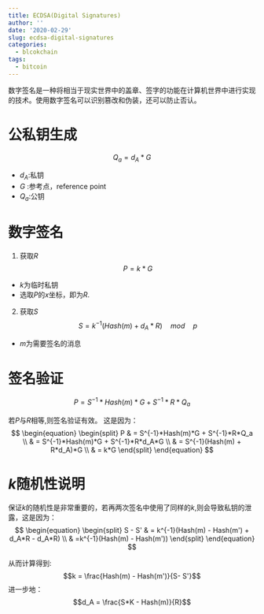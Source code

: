 ```yaml
---
title: ECDSA(Digital Signatures)
author: ''
date: '2020-02-29'
slug: ecdsa-digital-signatures
categories:
  - blcokchain
tags:
  - bitcoin
---
```


数字签名是一种将相当于现实世界中的盖章、签字的功能在计算机世界中进行实现的技术。使用数字签名可以识别篡改和伪装，还可以防止否认。

# 公私钥生成

$$Q_a = d_A*G$$

- $d_A$:私钥
- $G$ :参考点，reference point
- $Q_a$:公钥

# 数字签名

1. 获取$R$
$$P = k*G$$
+ $k$为临时私钥
+ 选取$P$的$x$坐标，即为$R$.
2. 获取$S$
$$S = k^{-1}(Hash(m) + d_A*R)\quad mod\quad p$$
+ $m$为需要签名的消息

# 签名验证

$$P = S^{-1}*Hash(m)*G + S^{-1}*R*Q_a$$

若$P$与$R$相等,则签名验证有效。
这是因为：
$$
\begin{equation}
\begin{split}
P & =  S^{-1}*Hash(m)*G + S^{-1}*R*Q_a \\
  & = S^{-1}*Hash(m)*G + S^{-1}*R*d_A*G \\
  & = S^{-1}(Hash(m) + R*d_A)*G \\
  & = k*G
\end{split}
\end{equation}
$$


# $k$随机性说明
保证$k$的随机性是非常重要的，若再两次签名中使用了同样的$k$,则会导致私钥的泄露，这是因为：
$$
\begin{equation}
\begin{split}
S - S' & = k^{-1}(Hash(m) - Hash(m') + d_A*R - d_A*R) \\
       & =k^{-1}(Hash(m) - Hash(m'))
\end{split}
\end{equation}
$$

从而计算得到:
$$k = \frac{Hash(m) - Hash(m')}{S- S'}$$
进一步地：
$$d_A = \frac{S*K - Hash(m)}{R}$$
